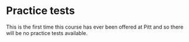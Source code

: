 # Practice tests

This is the first time this course has ever been offered at Pitt and so there will be no practice tests available.  